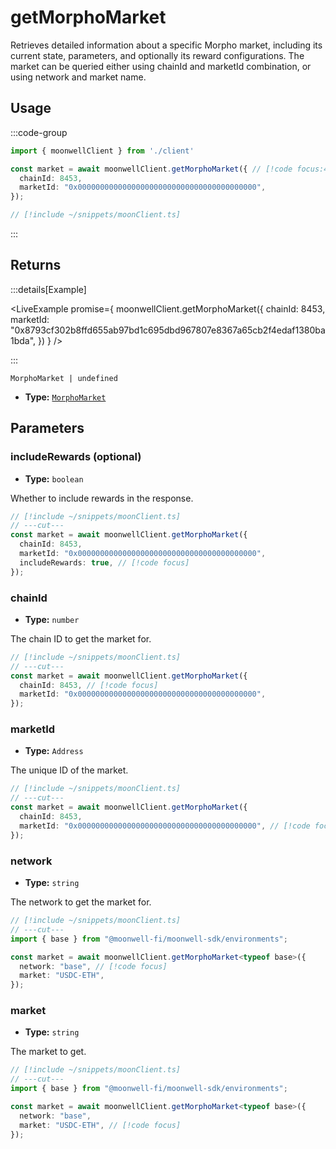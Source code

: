 
# getMorphoMarket

Retrieves detailed information about a specific Morpho market, including its current state, parameters, and optionally its reward configurations. The market can be queried either using chainId and marketId combination, or using network and market name.

## Usage

:::code-group

```ts twoslash [example.ts]
import { moonwellClient } from './client'

const market = await moonwellClient.getMorphoMarket({ // [!code focus:4]
  chainId: 8453,
  marketId: "0x0000000000000000000000000000000000000000",
});
```

```ts twoslash [client.ts] filename="client.ts"
// [!include ~/snippets/moonClient.ts]
```

:::

## Returns

:::details[Example]

<LiveExample promise={
  moonwellClient.getMorphoMarket({
    chainId: 8453,
    marketId: "0x8793cf302b8ffd655ab97bd1c695dbd967807e8367a65cb2f4edaf1380ba1bda",
  })
} />

:::

```
MorphoMarket | undefined
```

- **Type:** [`MorphoMarket`](/docs/glossary/types#morphomarket)

## Parameters

### includeRewards (optional)

- **Type:** `boolean`

Whether to include rewards in the response.

```ts twoslash
// [!include ~/snippets/moonClient.ts]
// ---cut---
const market = await moonwellClient.getMorphoMarket({
  chainId: 8453,
  marketId: "0x0000000000000000000000000000000000000000",
  includeRewards: true, // [!code focus]
});
```

### chainId

- **Type:** `number`

The chain ID to get the market for.

```ts twoslash
// [!include ~/snippets/moonClient.ts]
// ---cut---
const market = await moonwellClient.getMorphoMarket({
  chainId: 8453, // [!code focus]
  marketId: "0x0000000000000000000000000000000000000000",
});
```

### marketId

- **Type:** `Address`

The unique ID of the market.

```ts twoslash
// [!include ~/snippets/moonClient.ts]
// ---cut---
const market = await moonwellClient.getMorphoMarket({
  chainId: 8453,
  marketId: "0x0000000000000000000000000000000000000000", // [!code focus]
});
```

<NetworkMorphoMarketParameterInfo />

### network

- **Type:** `string`

The network to get the market for.

```ts twoslash
// [!include ~/snippets/moonClient.ts]
// ---cut---
import { base } from "@moonwell-fi/moonwell-sdk/environments";

const market = await moonwellClient.getMorphoMarket<typeof base>({
  network: "base", // [!code focus]
  market: "USDC-ETH",
});
```

### market

- **Type:** `string`

The market to get.

```ts twoslash
// [!include ~/snippets/moonClient.ts]
// ---cut---
import { base } from "@moonwell-fi/moonwell-sdk/environments";

const market = await moonwellClient.getMorphoMarket<typeof base>({
  network: "base",
  market: "USDC-ETH", // [!code focus]
});
```
